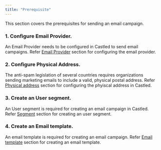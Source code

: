 ```yaml
---
title: "Prerequisite"
---
```


This section covers the prerequisites for sending an email campaign.  

### 1. Configure Email Provider.  

An Email Provider needs to be configured in Castled to send email campaigns. Refer [Email Provider](/settings/channel-configs/email-provider/email-overview) section for configuring  the email provider.

### 2. Configure Physical Address.   

The anti-spam legislation of several countries requires organizations sending marketing emails to include a valid, physical postal address. Refer [Physical address](/settings/physical-address/create-address) section for configuring the phyiscal address in Castled.

### 3. Create an User segment.  

An User segment is required for creating an email campaign in Castled. Refer [Segment](/engagement/segmentation/create-segment) section for creating an user segment.

### 4. Create an Email template.  

An email template is required for creating an email campaign. Refer [Email template](/engagement/message-template/email/create-template) section for creating an email template.



